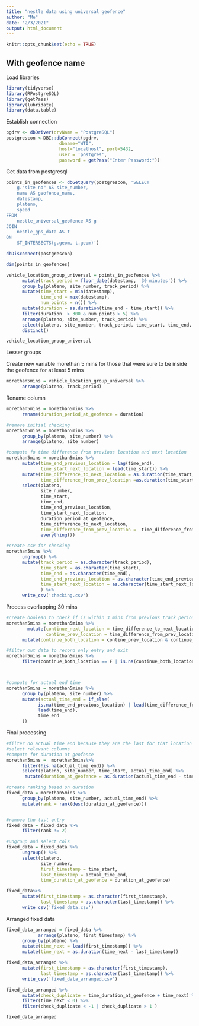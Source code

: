 ```yaml
---
title: "nestle data using universal geofence"
author: "Me"
date: "2/3/2021"
output: html_document
---
```


```r
knitr::opts_chunk$set(echo = TRUE)
```

## With geofence name

Load libraries
```r
library(tidyverse)
library(RPostgreSQL)
library(getPass)
library(lubridate)
library(data.table)
```


Establish connection
```r

pgdrv <- dbDriver(drvName = "PostgreSQL")
postgrescon <-DBI::dbConnect(pgdrv,
                    dbname="WTI",
                    host="localhost", port=5432,
                    user = 'postgres',
                    password = getPass("Enter Password:"))
```


Get data from postgresql
```r
points_in_geofences <- dbGetQuery(postgrescon, 'SELECT 
	g."site no" AS site_number,
	name AS geofence_name,
	datestamp,
	plateno,
	speed
FROM
	nestle_universal_geofence AS g
JOIN
	nestle_gps_data AS t
ON
	ST_INTERSECTS(g.geom, t.geom)')

dbDisconnect(postgrescon)
```

```r
dim(points_in_geofences)
```

```r

vehicle_location_group_universal = points_in_geofences %>%
      mutate(track_period = floor_date(datestamp, '30 minutes')) %>%
      group_by(plateno, site_number, track_period) %>%
      mutate(time_start = min(datestamp),
             time_end = max(datestamp),
             num_points = n()) %>%
      mutate(duration = as.duration(time_end - time_start)) %>%
      filter(duration  > 300 & num_points > 5) %>%
      arrange(plateno, site_number, track_period) %>%
      select(plateno, site_number, track_period, time_start, time_end, duration, num_points)  %>%
      distinct()

vehicle_location_group_universal
```
Lesser groups 


Create new variable morethan 5 mins for those that were sure to be inside the geofence for at least 5 mins
```r
morethan5mins = vehicle_location_group_universal %>%
      arrange(plateno, track_period)
```


Rename column
```r
morethan5mins = morethan5mins %>%
      rename(duration_period_at_geofence = duration)
```



```r

#remove initial checking
morethan5mins = morethan5mins %>%
      group_by(plateno, site_number) %>%
      arrange(plateno, site_number)

#compute fo time difference from previous location and next location
morethan5mins = morethan5mins %>%
      mutate(time_end_previous_location = lag(time_end),
             time_start_next_location = lead(time_start)) %>%
      mutate(time_difference_to_next_location = as.duration(time_start_next_location - time_end),
             time_difference_from_prev_locatipn =as.duration(time_start - time_end_previous_location)) %>%
      select(plateno,
             site_number,
             time_start, 
             time_end,
             time_end_previous_location,
             time_start_next_location,
             duration_period_at_geofence,
             time_difference_to_next_location,
             time_difference_from_prev_location =  time_difference_from_prev_locatipn,
             everything())

#create csv for checking
morethan5mins %>%
      ungroup() %>%
      mutate(track_period = as.character(track_period),
             time_start = as.character(time_start), 
             time_end = as.character(time_end), 
             time_end_previous_location = as.character(time_end_previous_location),
             time_start_next_location = as.character(time_start_next_location),
             ) %>%
      write_csv('checking.csv')
```


Process overlapping 30 mins
```r
#create boolean to check if is within 3 mins from previous track period
morethan5mins = morethan5mins %>%
        mutate(continue_next_location = time_difference_to_next_location < 300,
               contine_prev_location = time_difference_from_prev_location < 300)  %>%
      mutate(continue_both_location = contine_prev_location & continue_next_location)

#filter out data to record only entry and exit 
morethan5mins = morethan5mins %>%
      filter(continue_both_location == F | is.na(continue_both_location))



#compute for actual end time
morethan5mins = morethan5mins %>%
      group_by(plateno, site_number) %>%
      mutate(actual_time_end = if_else(
            is.na(time_end_previous_location) | lead(time_difference_from_prev_location) < duration(minutes = 5), 
            lead(time_end),
            time_end
      )) 
```

Final processing
```r
#filter no actual time end because they are the last for that location
#select relevant columns
#compute for duration at geofence
morethan5mins =  morethan5mins%>%
      filter(!is.na(actual_time_end)) %>%
      select(plateno, site_number, time_start, actual_time_end) %>%
       mutate(duration_at_geofence = as.duration(actual_time_end - time_start))

#create ranking based on duration
fixed_data = morethan5mins %>%
      group_by(plateno, site_number, actual_time_end) %>%
      mutate(rank = rank(desc(duration_at_geofence)))


#remove the last entry
fixed_data = fixed_data %>%
      filter(rank != 2) 

#ungroup and select cols
fixed_data = fixed_data %>%
      ungroup() %>%
      select(plateno,
             site_number,
             first_timestamp = time_start, 
             last_timestamp = actual_time_end, 
             time_duration_at_geofence = duration_at_geofence)
```


```r
fixed_data%>%
      mutate(first_timestamp = as.character(first_timestamp),
             last_timestamp = as.character(last_timestamp)) %>%
      write_csv('fixed_data.csv')
```

Arranged fixed data
```r
fixed_data_arranged = fixed_data %>%
            arrange(plateno, first_timestamp) %>%
      group_by(plateno) %>%
      mutate(time_next = lead(first_timestamp)) %>%
      mutate(time_next = as.duration(time_next - last_timestamp))

fixed_data_arranged %>%
      mutate(first_timestamp = as.character(first_timestamp),
             last_timestamp = as.character(last_timestamp)) %>%
      write_csv('fixed_data_arranged.csv')
```

```r
fixed_data_arranged %>%
      mutate(check_duplicate = time_duration_at_geofence + time_next) %>%
      filter(time_next < 0) %>%
      filter(check_duplicate < -1 | check_duplicate > 1 )
```


```r
fixed_data_arranged
```

























